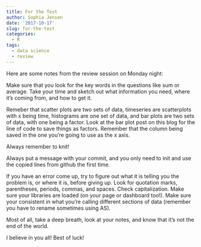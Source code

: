 ```yaml
---
title: For the Test
author: Sophia Jensen
date: '2017-10-17'
slug: for-the-test
categories:
  - R
tags:
  - data science
  - review
---
```


Here are some notes from the review session on Monday night:

Make sure that you look for the key words in the questions like sum or average. Take your time and sketch out what information you need, where it's coming from, and how to get it.

Remeber that scatter plots are two sets of data, timeseries are scatterplots with x being time, histograms are one set of data, and bar plots are two sets of data, with one being a factor. Look at the bar plot post on this blog for the line of code to save things as factors. Remember that the column being saved in the one you're going to use as the x axis. 

Always remember to knit! 

Always put a message with your commit, and you only need to init and use the copied lines from github the first time. 

If you have an error come up, try to figure out what it is telling you the problem is, or where it is, before giving up. Look for quotation marks, parentheses, periods, commas, and spaces. Check capitalization. Make sure your libraries are loaded (on your page or dashboard too!). Make sure your consistent in what you're calling different sections of data (remember you have to rename sometimes using AS). 

Most of all, take a deep breath, look at your notes, and know that it's not the end of the world. 

I believe in you all! Best of luck!
